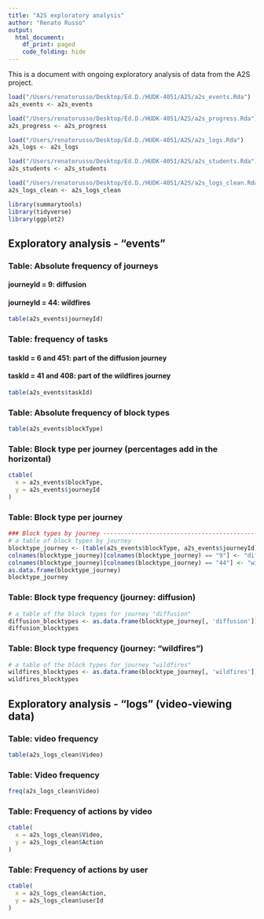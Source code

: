 ```yaml
---
title: "A2S exploratory analysis"
author: "Renato Russo"
output:
  html_document:
    df_print: paged
    code_folding: hide
---
```


This is a document with ongoing exploratory analysis of data from the A2S project.

```r
load("/Users/renatorusso/Desktop/Ed.D./HUDK-4051/A2S/a2s_events.Rda")
a2s_events <- a2s_events

load("/Users/renatorusso/Desktop/Ed.D./HUDK-4051/A2S/a2s_progress.Rda")
a2s_progress <- a2s_progress

load("/Users/renatorusso/Desktop/Ed.D./HUDK-4051/A2S/a2s_logs.Rda")
a2s_logs <- a2s_logs

load("/Users/renatorusso/Desktop/Ed.D./HUDK-4051/A2S/a2s_students.Rda")
a2s_students <- a2s_students

load("/Users/renatorusso/Desktop/Ed.D./HUDK-4051/A2S/a2s_logs_clean.Rda")
a2s_logs_clean <- a2s_logs_clean

library(summarytools)
library(tidyverse)
library(ggplot2)
```

## Exploratory analysis - "events"
### Table: Absolute frequency of journeys
#### journeyId = 9: diffusion
#### journeyId = 44: wildfires
```r
table(a2s_events$journeyId)
```

### Table: frequency of tasks
#### taskId = 6 and 451: part of the diffusion journey
#### taskId = 41 and 408: part of the wildfires journey
```r
table(a2s_events$taskId)

```
### Table: Absolute frequency of block types
```r
table(a2s_events$blockType)
```

### Table: Block type per journey (percentages add in the horizontal)
```r
ctable(
  x = a2s_events$blockType,
  y = a2s_events$journeyId
)
```

### Table: Block type per journey
```r
### Block types by journey ----------------------------------------------------
# a table of block types by journey
blocktype_journey <- (table(a2s_events$blockType, a2s_events$journeyId))
colnames(blocktype_journey)[colnames(blocktype_journey) == "9"] <- "diffusion"
colnames(blocktype_journey)[colnames(blocktype_journey) == "44"] <- "wildfires"
as.data.frame(blocktype_journey)
blocktype_journey

```
### Table: Block type frequency (journey: diffusion)
```r
# a table of the block types for journey "diffusion"
diffusion_blocktypes <- as.data.frame(blocktype_journey[, 'diffusion'])
diffusion_blocktypes

```
### Table: Block type frequency (journey: "wildfires")
```r
# a table of the block types for journey "wildfires"
wildfires_blocktypes <- as.data.frame(blocktype_journey[, 'wildfires'])
wildfires_blocktypes
```

## Exploratory analysis - "logs" (video-viewing data)
### Table: video frequency
```r
table(a2s_logs_clean$Video)
```
### Table: Video frequency
```r
freq(a2s_logs_clean$Video)
```

### Table: Frequency of actions by video
```r
ctable(
  x = a2s_logs_clean$Video,
  y = a2s_logs_clean$Action
)
```

### Table: Frequency of actions by user
```r
ctable(
  x = a2s_logs_clean$Action,
  y = a2s_logs_clean$userId
)
```

```r
```
